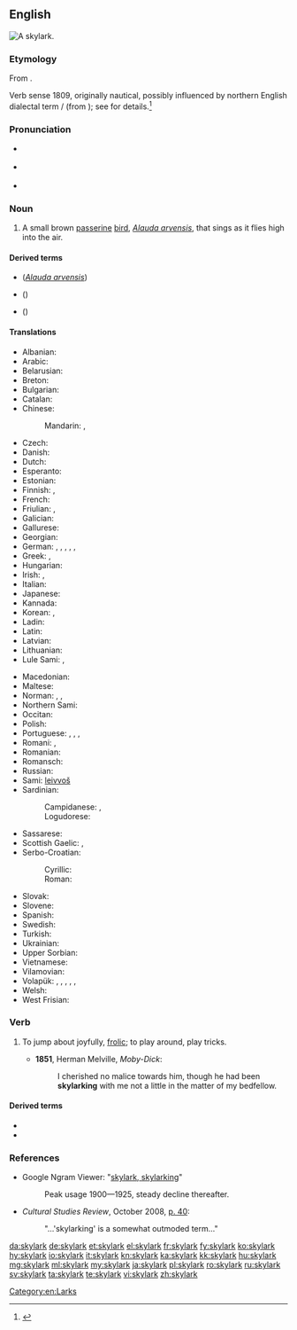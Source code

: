 ==English==
{{wikipedia}}
[[File:Skylark 2, Lake District, England - June 2009.jpg|thumb|A '''skylark'''.]]
{{wikispecies|Alauda arvensis}}

===Etymology===
From {{compound|en|sky|lark}}.

Verb sense 1809, originally nautical, possibly influenced by northern English dialectal term {{m|en|lake}}/{{m|en|laik||to play}} (from {{etyl|non|en}} {{m|non|leika||to play (as opposed to work)}}); see {{m|en|lark}} for details.<ref>{{R:Online Etymology Dictionary}}</ref>

===Pronunciation===
* {{a|UK}} {{IPA|/ˈskʌɪ.lɑːk/|lang=en}}
* {{a|US}} {{IPA|/ˈskaɪ.lɑɹk/|lang=en}}
* {{audio|En-us-skylark.ogg|Audio (US)|lang=en}}

===Noun===
{{en-noun}}

# A small brown [[passerine]] [[bird]], ''[[Alauda arvensis]]'', that sings as it flies high into the air.

====Derived terms====
* {{vern|Eurasian skylark}} (''[[Alauda arvensis]]'')
* {{vern|Japanese skylark}} ({{taxlink|Alauda japonica|species|noshow=1}})
* {{vern|oriental skylark}} ({{taxlink|Alauda gulgula|species|noshow=1}})

====Translations====
{{trans-top|small brown passerine bird}}
* Albanian: {{t+|sq|laureshë|f}}
* Arabic: {{t|ar|قُبَّرَة|f}}
* Belarusian: {{t|be|жа́варанак|m|sc=Cyrl}}
* Breton: {{t|br|alc'hweder sant Pęr}}
* Bulgarian: {{t+|bg|чучули́га|f}}
* Catalan: {{t|ca|alosa|f}}
* Chinese:
*: Mandarin: {{t+|cmn|雲雀|sc=Hani}}, {{t+|cmn|云雀|tr=yúnquè|sc=Hani}}
* Czech: {{t|cs|skřivan polní|m}}
* Danish: {{t+|da|sanglærke|c}}
* Dutch: {{t|nl|veldleeuwerik|m}}
* Esperanto: {{t|eo|alaŭdo}}
* Estonian: {{t|et|pőldlőoke}}
* Finnish: {{t+|fi|kiuru}}, {{t+|fi|leivo}}
* French: {{t+|fr|alouette des champs|f}}
* Friulian: {{t|fur|lodule}}, {{t|fur|odule}}
* Galician: {{t+|gl|laverca|f}}
* Gallurese: {{t|sdn|calandru}}
* Georgian: {{t+|ka|ტოროლა|sc=Geor}}
* German: {{qualifier|♂♀}} {{t+|de|Feldlerche|f}}, {{qualifier|♂}} {{t|de|Feldlerchenmännchen|n}}, {{qualifier|♀}} {{t|de|Feldlerchenweibchen|n}}, {{qualifier|♂♀}} {{t+|de|Lerche|f}}, {{qualifier|♂}} {{t|de|Lerchenmännchen|n}}, {{qualifier|♀}} {{t|de|Lerchenweibchen|n}}
* Greek: {{t+|el|σταρήθρα|f}}, {{t+|el|κορυδαλλός|m|sc=Grek}}
* Hungarian: {{t|hu|mezei pacsirta}}
* Irish: {{t|ga|fuiseog|f}}, {{t|ga|circín starraiceach|m}}
* Italian: {{t+|it|allodola|f}}
* Japanese: {{t|ja|雲雀|tr=hibari}}
* Kannada: {{t+|kn|ಬಾನಾಡಿ|sc=Knda}}
* Korean: {{t+|ko|종다리|sc=Kore}}, {{t|ko|노고지리|sc=Kore}} {{qualifier|obsolete}}
* Ladin: {{t|lld|lodola}}
* Latin: {{t|la|alauda|f}}
* Latvian: {{t|lv|lauku cīrulis}}
* Lithuanian: {{t+|lt|vieversys}}
* Lule Sami: {{t|smj|vitsur}}, {{t|smj|gieddeurjjá}}
{{trans-mid}}
* Macedonian: {{t|mk|чучулига|f|sc=Cyrl}}
* Maltese: {{t|mt|alwetta|f}}
* Norman: {{t|nrf|alouaette|m}}, {{t|nrf|alout'raesse|f}}, {{t|nrf|alouette|f}}
* Northern Sami: {{t|se|leivvoš}}
* Occitan: {{t+|oc|alauseta|f}}
* Polish: {{t|pl|skowronek polny|m}}
* Portuguese: {{t+|pt|cotovia|f}}, {{t+|pt|laverca|f}}, {{t|pt|calandra|f}}, {{t+|pt|calhandra|f}}
* Romani: {{t|rom|chiriklo-gilibano|m}}, {{t|rom|chirikli-gilibani|f}}
* Romanian: {{t+|ro|ciocârlie|f}}
* Romansch: {{t|rm|lodola}}
* Russian: {{t+|ru|жа́воронок|m}}
* Sami: [[leivvoš]]
* Sardinian: {{t|sc|allòdola}}
*: Campidanese: {{t|sc|calandiri}}, {{t|sc|calandironi}}
*: Logudorese: {{t|sc|prantaritta}}
* Sassarese: {{t|sdc|accuccadìta}}
* Scottish Gaelic: {{t|gd|uiseag|f}}, {{t|gd|topag|f}}
* Serbo-Croatian:
*: Cyrillic: {{t|sh|пољска шева|f}}
*: Roman: {{t+|sh|poljska ševa|f}}
* Slovak: {{t|sk|škovránok|m}}
* Slovene: {{t|sl|poljski škrjanec|m}}
* Spanish: {{t+|es|alondra|f|alt=alondra común}}
* Swedish: {{t+|sv|sånglärka}}
* Turkish: {{t+|tr|tarla kuşu}}
* Ukrainian: {{t|uk|жа́йворонок|m}}
* Upper Sorbian: {{t|hsb|škowrončk}}
* Vietnamese: {{t|vi|chiền chiện}}
* Vilamovian: {{t|wym|liychła}}
* Volapük: {{qualifier|♂♀}} {{t|vo|felalaud}}, {{qualifier|♂}} {{t|vo|felahilaud}}, {{qualifier|♀}} {{t|vo|felajilaud}}, {{qualifier|♂♀ offspring}} {{t|vo|felalaudül}}, {{qualifier|♂ offspring}} {{t|vo|felahilaudül}}, {{qualifier|♀ offspring}} {{t|vo|felajilaudül}}
* Welsh: {{t|cy|ehedydd}}
* West Frisian: {{t|fy|ljurk}}
{{trans-bottom}}

===Verb===
{{en-verb}}

# {{label|en|dated|originally|_|nautical}} To jump about joyfully, [[frolic]]; to play around, play tricks.
#* '''1851''', Herman Melville, ''Moby-Dick'':
#*: I cherished no malice towards him, though he had been '''skylarking''' with me not a little in the matter of my bedfellow.

====Derived terms====
* {{l|en|skylarker}}
* {{l|en|skylarking}}

===References===
<references/>
* Google Ngram Viewer: "[https://books.google.com/ngrams/graph?content=skylark%2Cskylarking&year_start=1800&year_end=2000&corpus=15&smoothing=3&share=&direct_url=t1%3B%2Cskylark%3B%2Cc0%3B.t1%3B%2Cskylarking%3B%2Cc0 skylark, skylarking]"
*:Peak usage 1900—1925, steady decline thereafter.
* ''Cultural Studies Review'', October 2008, [https://books.google.com/books?id=X2HX8MHKztUC&pg=PA40&dq=skylarking p. 40]:
*:"...'skylarking' is a somewhat outmoded term..."

[[Category:en:Larks]]

[[da:skylark]]
[[de:skylark]]
[[et:skylark]]
[[el:skylark]]
[[fr:skylark]]
[[fy:skylark]]
[[ko:skylark]]
[[hy:skylark]]
[[io:skylark]]
[[it:skylark]]
[[kn:skylark]]
[[ka:skylark]]
[[kk:skylark]]
[[hu:skylark]]
[[mg:skylark]]
[[ml:skylark]]
[[my:skylark]]
[[ja:skylark]]
[[pl:skylark]]
[[ro:skylark]]
[[ru:skylark]]
[[sv:skylark]]
[[ta:skylark]]
[[te:skylark]]
[[vi:skylark]]
[[zh:skylark]]
